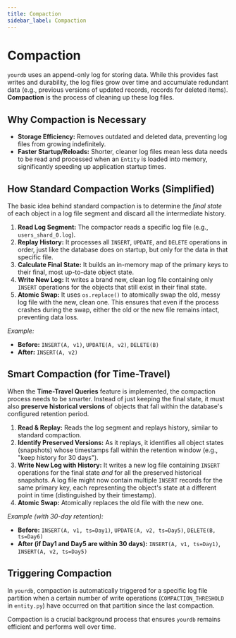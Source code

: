 ```yaml
---
title: Compaction
sidebar_label: Compaction
---
```


# Compaction

`yourdb` uses an append-only log for storing data. While this provides fast writes and durability, the log files grow over time and accumulate redundant data (e.g., previous versions of updated records, records for deleted items). **Compaction** is the process of cleaning up these log files.

## Why Compaction is Necessary

* **Storage Efficiency:** Removes outdated and deleted data, preventing log files from growing indefinitely.
* **Faster Startup/Reloads:** Shorter, cleaner log files mean less data needs to be read and processed when an `Entity` is loaded into memory, significantly speeding up application startup times.

## How Standard Compaction Works (Simplified)

The basic idea behind standard compaction is to determine the *final state* of each object in a log file segment and discard all the intermediate history.

1.  **Read Log Segment:** The compactor reads a specific log file (e.g., `users_shard_0.log`).
2.  **Replay History:** It processes all `INSERT`, `UPDATE`, and `DELETE` operations in order, just like the database does on startup, but only for the data in that specific file.
3.  **Calculate Final State:** It builds an in-memory map of the primary keys to their final, most up-to-date object state.
4.  **Write New Log:** It writes a brand new, clean log file containing only `INSERT` operations for the objects that still exist in their final state.
5.  **Atomic Swap:** It uses `os.replace()` to atomically swap the old, messy log file with the new, clean one. This ensures that even if the process crashes during the swap, either the old or the new file remains intact, preventing data loss.

*Example:*
* **Before:** `INSERT(A, v1)`, `UPDATE(A, v2)`, `DELETE(B)`
* **After:** `INSERT(A, v2)`

## Smart Compaction (for Time-Travel)

When the **Time-Travel Queries** feature is implemented, the compaction process needs to be smarter. Instead of just keeping the final state, it must also **preserve historical versions** of objects that fall within the database's configured retention period.

1.  **Read & Replay:** Reads the log segment and replays history, similar to standard compaction.
2.  **Identify Preserved Versions:** As it replays, it identifies all object states (snapshots) whose timestamps fall within the retention window (e.g., "keep history for 30 days").
3.  **Write New Log with History:** It writes a new log file containing `INSERT` operations for the final state *and* for all the preserved historical snapshots. A log file might now contain multiple `INSERT` records for the same primary key, each representing the object's state at a different point in time (distinguished by their timestamp).
4.  **Atomic Swap:** Atomically replaces the old file with the new one.

*Example (with 30-day retention):*
* **Before:** `INSERT(A, v1, ts=Day1)`, `UPDATE(A, v2, ts=Day5)`, `DELETE(B, ts=Day6)`
* **After (if Day1 and Day5 are within 30 days):** `INSERT(A, v1, ts=Day1)`, `INSERT(A, v2, ts=Day5)`

## Triggering Compaction

In `yourdb`, compaction is automatically triggered for a specific log file partition when a certain number of write operations (`COMPACTION_THRESHOLD` in `entity.py`) have occurred on that partition since the last compaction.

Compaction is a crucial background process that ensures `yourdb` remains efficient and performs well over time.